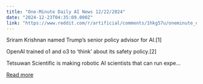 ```yaml
---
title: "One-Minute Daily AI News 12/22/2024"
date: "2024-12-23T04:35:09.000Z"
link: "https://www.reddit.com/r/artificial/comments/1hkg57u/oneminute_daily_ai_news_12222024/"
---
```


Sriram Krishnan named Trump’s senior policy advisor for AI.[1]
 
OpenAI trained o1 and o3 to ‘think’ about its safety policy.[2]
 
Tetsuwan Scientific is making robotic AI scientists that can run expe...

[Read more](https://www.reddit.com/r/artificial/comments/1hkg57u/oneminute_daily_ai_news_12222024/)
